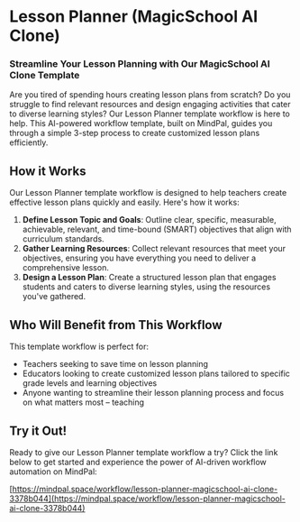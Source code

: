 


**Lesson Planner (MagicSchool AI Clone)**
=====================================

### Streamline Your Lesson Planning with Our MagicSchool AI Clone Template

Are you tired of spending hours creating lesson plans from scratch? Do you struggle to find relevant resources and design engaging activities that cater to diverse learning styles? Our Lesson Planner template workflow is here to help. This AI-powered workflow template, built on MindPal, guides you through a simple 3-step process to create customized lesson plans efficiently.

**How it Works**
---------------

Our Lesson Planner template workflow is designed to help teachers create effective lesson plans quickly and easily. Here's how it works:

1. **Define Lesson Topic and Goals**: Outline clear, specific, measurable, achievable, relevant, and time-bound (SMART) objectives that align with curriculum standards.
2. **Gather Learning Resources**: Collect relevant resources that meet your objectives, ensuring you have everything you need to deliver a comprehensive lesson.
3. **Design a Lesson Plan**: Create a structured lesson plan that engages students and caters to diverse learning styles, using the resources you've gathered.

**Who Will Benefit from This Workflow**
------------------------------------

This template workflow is perfect for:

* Teachers seeking to save time on lesson planning
* Educators looking to create customized lesson plans tailored to specific grade levels and learning objectives
* Anyone wanting to streamline their lesson planning process and focus on what matters most – teaching

**Try it Out!**
--------------

Ready to give our Lesson Planner template workflow a try? Click the link below to get started and experience the power of AI-driven workflow automation on MindPal:

[https://mindpal.space/workflow/lesson-planner-magicschool-ai-clone-3378b044](https://mindpal.space/workflow/lesson-planner-magicschool-ai-clone-3378b044)


<PageFooter />

